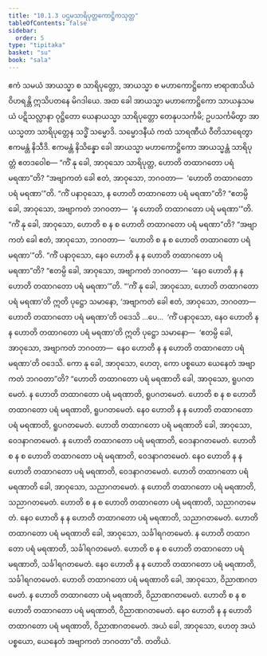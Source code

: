 ```yaml
---
title: "10.1.3 ပဌမသာရိပုတ္တကောဋ္ဌိကသုတ္တ"
tableOfContents: false
sidebar:
  order: 5
type: "tipitaka"
basket: "su"
book: "sala"
---
```



<DynamicBreadcrumb />

<Division number="412" book="sala">

<Paragraph number="1781" book="sala">
ဧကံ သမယံ အာယသ္မာ စ သာရိပုတ္တော, အာယသ္မာ စ မဟာကောဋ္ဌိကော ဗာရာဏသိယံ ဝိဟရန္တိ ဣသိပတနေ မိဂဒါယေ. အထ ခေါ အာယသ္မာ မဟာကောဋ္ဌိကော သာယနှသမယံ ပဋိသလ္လာနာ ဝုဋ္ဌိတော ယေနာယသ္မာ သာရိပုတ္တော တေနုပသင်္ကမိ; ဥပသင်္ကမိတွာ အာယသ္မတာ သာရိပုတ္တေန သဒ္ဓိံ သမ္မောဒိ. သမ္မောဒနီယံ ကထံ သာရဏီယံ ဝီတိသာရေတွာ ဧကမန္တံ နိသီဒိ. ဧကမန္တံ နိသိန္နော ခေါ အာယသ္မာ မဟာကောဋ္ဌိကော အာယသ္မန္တံ သာရိပုတ္တံ ဧတဒဝေါစ—
</Paragraph>

<Paragraph number="1782" book="sala">
“ကိံ နု ခေါ, အာဝုသော သာရိပုတ္တ, ဟောတိ တထာဂတော ပရံ မရဏာ”တိ? “အဗျာကတံ ခေါ ဧတံ, အာဝုသော, ဘဂဝတာ—  ‘ဟောတိ တထာဂတော ပရံ မရဏာ’”တိ. “ကိံ ပနာဝုသော, န ဟောတိ တထာဂတော ပရံ မရဏာ”တိ? “ဧတမ္ပိ ခေါ, အာဝုသော, အဗျာကတံ ဘဂဝတာ—  ‘န ဟောတိ တထာဂတော ပရံ မရဏာ’”တိ. “ကိံ နု ခေါ, အာဝုသော, ဟောတိ စ န စ ဟောတိ တထာဂတော ပရံ မရဏာ”တိ? “အဗျာကတံ ခေါ ဧတံ, အာဝုသော, ဘဂဝတာ—  ‘ဟောတိ စ န စ ဟောတိ တထာဂတော ပရံ မရဏာ’”တိ. “ကိံ ပနာဝုသော, နေဝ ဟောတိ န န ဟောတိ တထာဂတော ပရံ မရဏာ”တိ? “ဧတမ္ပိ ခေါ, အာဝုသော, အဗျာကတံ ဘဂဝတာ—  ‘နေဝ ဟောတိ န န ဟောတိ တထာဂတော ပရံ မရဏာ’”တိ.
</Paragraph>

<Paragraph number="1783" book="sala">
“‘ကိံ နု ခေါ, အာဝုသော, ဟောတိ တထာဂတော ပရံ မရဏာ’တိ ဣတိ ပုဋ္ဌော သမာနော, ‘အဗျာကတံ ခေါ ဧတံ, အာဝုသော, ဘဂဝတာ—  ဟောတိ တထာဂတော ပရံ မရဏာ’တိ ဝဒေသိ …ပေ…  ‘ကိံ ပနာဝုသော, နေဝ ဟောတိ န န ဟောတိ တထာဂတော ပရံ မရဏာ’တိ ဣတိ ပုဋ္ဌော သမာနော—  ‘ဧတမ္ပိ ခေါ, အာဝုသော, အဗျာကတံ ဘဂဝတာ—  နေဝ ဟောတိ န န ဟောတိ တထာဂတော ပရံ မရဏာ’တိ ဝဒေသိ. ကော နု ခေါ, အာဝုသော, ဟေတု, ကော ပစ္စယော ယေနေတံ အဗျာကတံ ဘဂဝတာ”တိ?
</Paragraph>

<Paragraph number="1784" book="sala">
“ဟောတိ တထာဂတော ပရံ မရဏာတိ ခေါ, အာဝုသော, ရူပဂတမေတံ. န ဟောတိ တထာဂတော ပရံ မရဏာတိ, ရူပဂတမေတံ. ဟောတိ စ န စ ဟောတိ တထာဂတော ပရံ မရဏာတိ, ရူပဂတမေတံ. နေဝ ဟောတိ န န ဟောတိ တထာဂတော ပရံ မရဏာတိ, ရူပဂတမေတံ. ဟောတိ တထာဂတော ပရံ မရဏာတိ ခေါ, အာဝုသော, ဝေဒနာဂတမေတံ. န ဟောတိ တထာဂတော ပရံ မရဏာတိ, ဝေဒနာဂတမေတံ. ဟောတိ စ န စ ဟောတိ တထာဂတော ပရံ မရဏာတိ, ဝေဒနာဂတမေတံ. နေဝ ဟောတိ န န ဟောတိ တထာဂတော ပရံ မရဏာတိ, ဝေဒနာဂတမေတံ. ဟောတိ တထာဂတော ပရံ မရဏာတိ ခေါ, အာဝုသော, သညာဂတမေတံ. န ဟောတိ တထာဂတော ပရံ မရဏာတိ, သညာဂတမေတံ. ဟောတိ စ န စ ဟောတိ တထာဂတော ပရံ မရဏာတိ, သညာဂတမေတံ. နေဝ ဟောတိ န န ဟောတိ တထာဂတော ပရံ မရဏာတိ, သညာဂတမေတံ. ဟောတိ တထာဂတော ပရံ မရဏာတိ ခေါ, အာဝုသော, သင်္ခါရဂတမေတံ. န ဟောတိ တထာဂတော ပရံ မရဏာတိ, သင်္ခါရဂတမေတံ. ဟောတိ စ န စ ဟောတိ တထာဂတော ပရံ မရဏာတိ, သင်္ခါရဂတမေတံ. နေဝ ဟောတိ န န ဟောတိ တထာဂတော ပရံ မရဏာတိ, သင်္ခါရဂတမေတံ. ဟောတိ တထာဂတော ပရံ မရဏာတိ ခေါ, အာဝုသော, ဝိညာဏဂတမေတံ. န ဟောတိ တထာဂတော ပရံ မရဏာတိ, ဝိညာဏဂတမေတံ. ဟောတိ စ န စ ဟောတိ တထာဂတော ပရံ မရဏာတိ, ဝိညာဏဂတမေတံ. နေဝ ဟောတိ န န ဟောတိ တထာဂတော ပရံ မရဏာတိ, ဝိညာဏဂတမေတံ. အယံ ခေါ, အာဝုသော, ဟေတု အယံ ပစ္စယော, ယေနေတံ အဗျာကတံ ဘဂဝတာ”တိ.

</Paragraph>
</Division>

<Paragraph number="1785" type="center" book="sala">
တတိယံ.
</Paragraph>